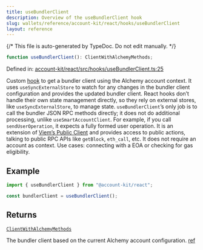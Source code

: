 ```yaml
---
title: useBundlerClient
description: Overview of the useBundlerClient hook
slug: wallets/reference/account-kit/react/hooks/useBundlerClient
layout: reference
---
```


{/* This file is auto-generated by TypeDoc. Do not edit manually. */}

```ts
function useBundlerClient(): ClientWithAlchemyMethods;
```

Defined in: [account-kit/react/src/hooks/useBundlerClient.ts:25](https://github.com/alchemyplatform/aa-sdk/blob/0cc60e9f694c242d91befdaa2f26cdec3ee389c5/account-kit/react/src/hooks/useBundlerClient.ts#L25)

Custom [hook](https://github.com/alchemyplatform/aa-sdk/blob/main/account-kit/react/src/hooks/useBundlerClient.ts) to get a bundler client using the Alchemy account context.
It uses `useSyncExternalStore` to watch for any changes in the bundler client configuration and provides the updated bundler client. React hooks don’t handle their own state management directly, so they rely on external stores, like `useSyncExternalStore`, to manage state. `useBundlerClient`’s only job is to call the bundler JSON RPC methods directly; it does not do additional processing, unlike `useSmartAccountClient`. For example, if you call `sendUserOperation`, it expects a fully formed user operation.
It is an extension of [Viem’s Public Client](https://viem.sh/docs/clients/public) and provides access to public actions, talking to public RPC APIs like `getBlock`, `eth_call`, etc. It does not require an account as context.
Use cases: connecting with a EOA or checking for gas eligibility.

## Example

```ts twoslash
import { useBundlerClient } from "@account-kit/react";

const bundlerClient = useBundlerClient();
```

## Returns

[`ClientWithAlchemyMethods`](../../../core/src/type-aliases/ClientWithAlchemyMethods.mdx)

The bundler client based on the current Alchemy account configuration. [ref](https://github.com/alchemyplatform/aa-sdk/blob/main/aa-sdk/core/src/client/bundlerClient.ts#L24)
